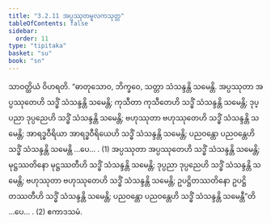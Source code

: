 ```yaml
---
title: "3.2.11 အပ္ပဿုတမူလကသုတ္တ"
tableOfContents: false
sidebar:
  order: 11
type: "tipitaka"
basket: "su"
book: "sn"
---
```



<DynamicBreadcrumb />

<Division number="105" book="sn" e="ch" v="18" p="296">

<Paragraph number="751" book="sn">
သာဝတ္ထိယံ ဝိဟရတိ. “ဓာတုသောဝ, ဘိက္ခဝေ, သတ္တာ သံသန္ဒန္တိ သမေန္တိ. အပ္ပဿုတာ အပ္ပဿုတေဟိ သဒ္ဓိံ သံသန္ဒန္တိ သမေန္တိ; ကုသီတာ ကုသီတေဟိ သဒ္ဓိံ သံသန္ဒန္တိ သမေန္တိ; ဒုပ္ပညာ ဒုပ္ပညေဟိ သဒ္ဓိံ သံသန္ဒန္တိ သမေန္တိ; ဗဟုဿုတာ ဗဟုဿုတေဟိ သဒ္ဓိံ သံသန္ဒန္တိ သမေန္တိ; အာရဒ္ဓဝီရိယာ အာရဒ္ဓဝီရိယေဟိ သဒ္ဓိံ သံသန္ဒန္တိ သမေန္တိ; ပညဝန္တော ပညဝန္တေဟိ သဒ္ဓိံ သံသန္ဒန္တိ သမေန္တိ …ပေ… . (1)
</Paragraph>

<Paragraph number="752" book="sn">
အပ္ပဿုတာ အပ္ပဿုတေဟိ သဒ္ဓိံ သံသန္ဒန္တိ သမေန္တိ; မုဋ္ဌဿတိနော မုဋ္ဌဿတီဟိ သဒ္ဓိံ သံသန္ဒန္တိ သမေန္တိ; ဒုပ္ပညာ ဒုပ္ပညေဟိ သဒ္ဓိံ သံသန္ဒန္တိ သမေန္တိ; ဗဟုဿုတာ ဗဟုဿုတေဟိ သဒ္ဓိံ သံသန္ဒန္တိ သမေန္တိ; ဥပဋ္ဌိတဿတိနော ဥပဋ္ဌိတဿတီဟိ သဒ္ဓိံ သံသန္ဒန္တိ သမေန္တိ; ပညဝန္တော ပညဝန္တေဟိ သဒ္ဓိံ သံသန္ဒန္တိ သမေန္တီ”တိ …ပေ… . (2)

</Paragraph>
</Division>

<Paragraph number="753" type="center" book="sn">
ဧကာဒသမံ.
</Paragraph>